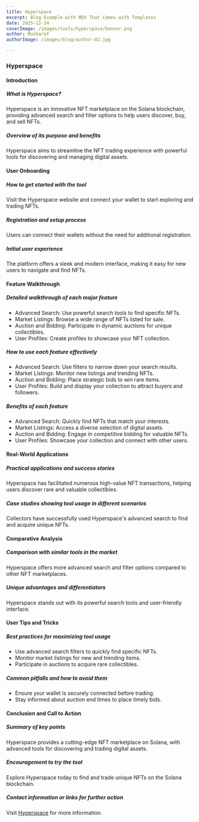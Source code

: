 ```yaml
---
title: Hyperspace
excerpt: Blog Example with MDX That Comes with Templates
date: 2025-12-24
coverImage: /images/tools/hyperspace/banner.png
author: Musharof
authorImage: /images/blog/author-02.jpg

---
```

### Hyperspace

#### Introduction

##### What is Hyperspace?

Hyperspace is an innovative NFT marketplace on the Solana blockchain, providing advanced search and filter options to help users discover, buy, and sell NFTs.

##### Overview of its purpose and benefits

Hyperspace aims to streamline the NFT trading experience with powerful tools for discovering and managing digital assets.

#### User Onboarding

##### How to get started with the tool

Visit the Hyperspace website and connect your wallet to start exploring and trading NFTs.

##### Registration and setup process

Users can connect their wallets without the need for additional registration.

##### Initial user experience

The platform offers a sleek and modern interface, making it easy for new users to navigate and find NFTs.

#### Feature Walkthrough

##### Detailed walkthrough of each major feature

-   Advanced Search: Use powerful search tools to find specific NFTs.
-   Market Listings: Browse a wide range of NFTs listed for sale.
-   Auction and Bidding: Participate in dynamic auctions for unique collectibles.
-   User Profiles: Create profiles to showcase your NFT collection.

##### How to use each feature effectively

-   Advanced Search: Use filters to narrow down your search results.
-   Market Listings: Monitor new listings and trending NFTs.
-   Auction and Bidding: Place strategic bids to win rare items.
-   User Profiles: Build and display your collection to attract buyers and followers.

##### Benefits of each feature

-   Advanced Search: Quickly find NFTs that match your interests.
-   Market Listings: Access a diverse selection of digital assets.
-   Auction and Bidding: Engage in competitive bidding for valuable NFTs.
-   User Profiles: Showcase your collection and connect with other users.

#### Real-World Applications

##### Practical applications and success stories

Hyperspace has facilitated numerous high-value NFT transactions, helping users discover rare and valuable collectibles.

##### Case studies showing tool usage in different scenarios

Collectors have successfully used Hyperspace's advanced search to find and acquire unique NFTs.

#### Comparative Analysis

##### Comparison with similar tools in the market

Hyperspace offers more advanced search and filter options compared to other NFT marketplaces.

##### Unique advantages and differentiators

Hyperspace stands out with its powerful search tools and user-friendly interface.

#### User Tips and Tricks

##### Best practices for maximizing tool usage

-   Use advanced search filters to quickly find specific NFTs.
-   Monitor market listings for new and trending items.
-   Participate in auctions to acquire rare collectibles.

##### Common pitfalls and how to avoid them

-   Ensure your wallet is securely connected before trading.
-   Stay informed about auction end times to place timely bids.

#### Conclusion and Call to Action

##### Summary of key points

Hyperspace provides a cutting-edge NFT marketplace on Solana, with advanced tools for discovering and trading digital assets.

##### Encouragement to try the tool

Explore Hyperspace today to find and trade unique NFTs on the Solana blockchain.

##### Contact information or links for further action

Visit [Hyperspace](https://hyperspace.xyz/?utm_source=solanabox&utm_medium=referral&utm_campaign=website_follow) for more information.